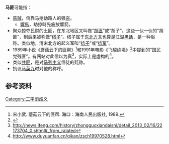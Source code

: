 '''马匪'''可能指：

* [[馬賊|馬賊]]，倚靠马抢劫路人的强盗。
** [[響馬|響馬]]，劫掠時先施放響箭。
* 聚众掠夺民财的土匪，在东北地区又叫做“[[胡匪|胡匪]]”或“胡子”。这些一伙一伙的“胡匪”，到后来被称做“[[绺子|绺子]]”。绺子属于[[东北方言|东北方言]]也算是江湖[[黑话|黑话]]，是一种俗称。类似地，清末北方的起义军叫“[[捻子|捻子]]”或“[[捻军|捻军]]”。
* 1989年小说《蘑菇云下的匪帮》<ref>宋小武. 蘑菇云下的匪帮. 海口：海南人民出版社, 1989.</ref>和1991年电影《飞越绝境》<ref>{{Cite web|url = http://movie.douban.com/subject/4925428/|accessdate = |author = douban|title = 飞跃绝境}}</ref>中提到的“国民党残匪”。有网站对此信以为真<ref>http://news.ifeng.com/history/zhongguoxiandaishi/detail_2013_02/16/22173704_0.shtml#_from_ralated</ref>，实际上是虚构的<ref>http://www.duyuanfan.cn/qikan/zsch19970528.html{{Dead link|date=2020年1月 |bot=InternetArchiveBot |fix-attempted=yes }}</ref>。
* 类似[[共匪|共匪]]，是对[[马列主义|马列主义]]信徒的贬称。
* 抗议[[马英九|马英九]]时对他的称呼。

== 参考资料 ==
[[Category:二字消歧义|Category:二字消歧义]]